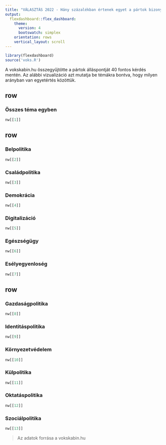 ```yaml
---
title: "VÁLASZTÁS 2022 - Hány százalékban értenek egyet a pártok bizonyos kérdésekben?"
output:
  flexdashboard::flex_dashboard:
    theme: 
      version: 4
      bootswatch: simplex
    orientation: rows
    vertical_layout: scroll
---
```



```r
library(flexdashboard)
source('voks.R')
```

A vokskabin.hu összegyűjtötte a pártok álláspontját 40 fontos kérdés mentén. Az alábbi vizualizáció azt mutatja be témákra bontva, hogy milyen arányban van egyetértés közöttük.

row {data-height=400}
-----------------------------------------------------------------------

### Összes téma egyben {.no-padding}

```r
nw[[1]]
```

row {data-height=200, .no-padding}
-----------------------------------------------------------------------

### Belpolitika

```r
nw[[2]]
```

### Családpolitika

```r
nw[[3]]
```

### Demokrácia

```r
nw[[4]]
```

### Digitalizáció {.no-padding}

```r
nw[[5]]
```

### Egészségügy {.no-padding}

```r
nw[[6]]
```

### Esélyegyenloség {.no-padding}

```r
nw[[7]]
```

row {data-height=200, .no-padding}
-----------------------------------------------------------------------

### Gazdaságpolitika  

```r
nw[[8]]
```

### Identitáspolitika

```r
nw[[9]]
```

### Környezetvédelem

```r
nw[[10]]
```


### Külpolitika

```r
nw[[11]]
```

### Oktatáspolitika

```r
nw[[12]]
```

### Szociálpolitika 

```r
nw[[13]]
```


> Az adatok forrása a vokskabin.hu

